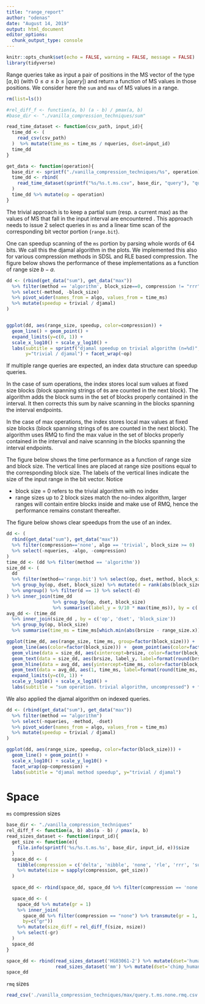 ```yaml
---
title: "range_report"
author: "odenas"
date: "August 14, 2019"
output: html_document
editor_options: 
  chunk_output_type: console
---
```


```r
knitr::opts_chunk$set(echo = FALSE, warning = FALSE, message = FALSE)
library(tidyverse)
```

Range queries take as input a pair of positions in the MS
vector of the type $[a, b)$ (with $0 \leq a \leq b \leq |query|$)
and return a function of MS values in those positions. We consider
here the `sum` and `max` of MS values in a range.

```r
rm(list=ls())

#rel_diff_f <- function(a, b) (a - b) / pmax(a, b)
#base_dir <- "./vanilla_compression_techniques/sum"

read_time_dataset <- function(csv_path, input_id){
  time_dd <- (
    read_csv(csv_path)
  )  %>% mutate(time_ms = time_ms / nqueries, dset=input_id)
  time_dd
}

get_data <- function(operation){
  base_dir <- sprintf("./vanilla_compression_techniques/%s", operation)
  time_dd <- rbind(
    read_time_dataset(sprintf("%s/%s.t.ms.csv", base_dir, "query"), "query")
  )
  time_dd %>% mutate(op = operation)
}

```
The trivial approach is to keep a partial sum (resp. a current max) as the values of MS that fall in the input
interval are encountered . This approach needs to issue 2 select queries in `ms`
and a linear time scan of the corresponding bit vector portion (`range.bit`).

One can speedup scanning of the `ms` portion by parsing whole words of 64 bits.
We call this the djamal algorithm in the plots. We implemented this also 
for various compression methods in SDSL and RLE based compression. The figure below
shows the performance of these implementations as a function of range size $b - a$.
```r
dd <- (rbind(get_data("sum"), get_data("max"))
  %>% filter(method == 'algorithm', block_size==0, compression != "rrr")
  %>% select(-method, -block_size)
  %>% pivot_wider(names_from = algo, values_from = time_ms)
  %>% mutate(speedup = trivial / djamal)
)


ggplot(dd, aes(range_size, speedup, color=compression)) +
  geom_line() + geom_point() + 
  expand_limits(y=c(0, 1)) +
  scale_x_log10() + scale_y_log10() +
  labs(subtitle = sprintf("djamal speedup on trivial algorithm (n=%d)", unique(dd$nqueries)),
       y="trivial / djamal") + facet_wrap(~op)
```

If multiple range queries are expected, an index data structure
can speedup queries. 

In the case of sum operations, 
the index stores local sum values at fixed size blocks (block spanning
strings of `0`s are counted in the next block).
The algorithm 
adds the block sums in the set of blocks properly contained
in the interval. It then corrects this sum by naive
scanning in the blocks spanning the interval endpoints.

In the case of max operations, the index
stores local max values at fixed size blocks (block spanning
strings of `0`s are counted in the next block). The algorithm uses
RMQ to find the max value in the set of blocks properly contained
in the interval and naive scanning in the blocks spanning the interval
endpoints.

The figure below shows the time performance as a function of range size and
block size. The vertical lines are placed at range size positions equal to the
corresponding block size. The labels of the vertical lines indicate the size
of the input range in the bit vector. Notice

* block size = 0 refers to the trivial algorithm with no index
* range sizes up to 2 block sizes match the no-index algorithm,
  larger ranges will contain entire blocks inside and make use of RMQ,
  hence the performance remains constant thereafter.

The figure below shows clear speedups from the use of an index.

```r
dd <- (
  rbind(get_data("sum"), get_data("max"))
  %>% filter(compression=='none', algo == 'trivial', block_size >= 0)
  %>% select(-nqueries, -algo, -compression)
)
time_dd <- (dd %>% filter(method == 'algorithm'))
size_dd <- (
  dd 
  %>% filter(method=='range.bit') %>% select(op, dset, method, block_size, range_size, time_ms) %>% rename(brsize = time_ms)
  %>% group_by(op, dset, block_size) %>% mutate(d = rank(abs(block_size - range_size)))
  %>% ungroup() %>% filter(d == 1) %>% select(-d)
) %>% inner_join(time_dd
                 %>% group_by(op, dset, block_size)
                 %>% summarise(label_y = 9/10 * max(time_ms)), by = c('op', 'dset', 'block_size'))
avg_dd <- (time_dd
  %>% inner_join(size_dd , by = c('op', 'dset', 'block_size'))
  %>% group_by(op, block_size)
  %>% summarise(time_ms = time_ms[which.min(abs(brsize - range_size.x))]))

ggplot(time_dd, aes(range_size, time_ms, group=factor(block_size))) +
  geom_line(aes(color=factor(block_size))) +  geom_point(aes(color=factor(block_size))) + 
  geom_vline(data = size_dd, aes(xintercept=brsize, color=factor(block_size)), linetype="dashed", alpha=1) +
  geom_text(data = size_dd, aes(brsize, label_y, label=format(round(brsize, 0), big.mark = ",", scientific = FALSE), angle=90), size=3) +
  geom_hline(data = avg_dd, aes(yintercept=time_ms, color=factor(block_size)), linetype="dashed", alpha=1) +
  geom_text(data = avg_dd, aes(1, time_ms, label=format(round(time_ms, 2), big.mark = ",", scientific = FALSE)), size=3) +
  expand_limits(y=c(0, 1)) +
  scale_y_log10() + scale_x_log10() +
  labs(subtitle = "sum operation. trivial algorithm, uncompressed") + facet_wrap(dset ~ op, scales = "free")
```


We also applied the djamal algorithm on indexed queries.

```r
dd <- (rbind(get_data("sum"), get_data("max"))
  %>% filter(method == "algorithm")
  %>% select(-nqueries, -method, -dset)
  %>% pivot_wider(names_from = algo, values_from = time_ms)
  %>% mutate(speedup = trivial / djamal)
)

ggplot(dd, aes(range_size, speedup, color=factor(block_size))) +
  geom_line() + geom_point() +
  scale_x_log10() + scale_y_log10() +
  facet_wrap(op~compression) +
  labs(subtitle = "djamal method speedup", y="trivial / djamal")
```


# Space
`ms` compression sizes

```r
base_dir <- "./vanilla_compression_techniques"
rel_diff_f <- function(a, b) abs(a - b) / pmax(a, b)
read_sizes_dataset <- function(input_id){
  get_size <- function(e){
    file.info(sprintf('%s/%s.t.ms.%s', base_dir, input_id, e))$size
  }
  space_dd <- (
    tibble(compression = c('delta', 'nibble', 'none', 'rle', 'rrr', 'succint'))
    %>% mutate(size = sapply(compression, get_size))
  )
  
  space_dd <- rbind(space_dd, space_dd %>% filter(compression == 'none') %>% mutate(compression = 'word'))

  space_dd <- (
    space_dd %>% mutate(gr = 1)
    %>% inner_join(
      space_dd %>% filter(compression == "none") %>% transmute(gr = 1, nsize=size),
      by=c("gr"))
    %>% mutate(size_diff = rel_diff_f(size, nsize))
    %>% select(-gr)
  )
  space_dd  
}

space_dd <- rbind(read_sizes_dataset('HG03061-2') %>% mutate(dset='human_human'),
                  read_sizes_dataset('mm') %>% mutate(dset='chimp_human'))
space_dd
```

`rmq` sizes


```r
read_csv('./vanilla_compression_techniques/max/query.t.ms.none.rmq.csv') %>% mutate(size = size / (1024*1024)) %>% pivot_wider(names_from = itm, values_from = size)
```


